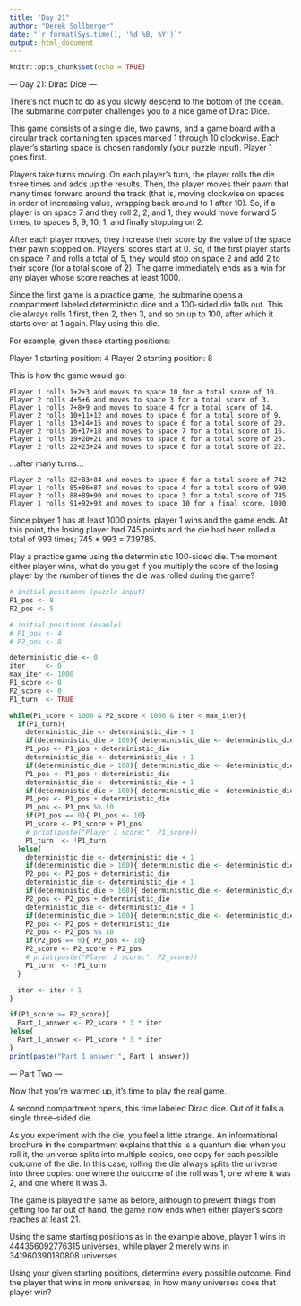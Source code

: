 ```yaml
---
title: "Day 21"
author: "Derek Sollberger"
date: "`r format(Sys.time(), '%d %B, %Y')`"
output: html_document
---
```


```r
knitr::opts_chunk$set(echo = TRUE)
```

--- Day 21: Dirac Dice ---

There's not much to do as you slowly descend to the bottom of the ocean. The submarine computer challenges you to a nice game of Dirac Dice.

This game consists of a single die, two pawns, and a game board with a circular track containing ten spaces marked 1 through 10 clockwise. Each player's starting space is chosen randomly (your puzzle input). Player 1 goes first.

Players take turns moving. On each player's turn, the player rolls the die three times and adds up the results. Then, the player moves their pawn that many times forward around the track (that is, moving clockwise on spaces in order of increasing value, wrapping back around to 1 after 10). So, if a player is on space 7 and they roll 2, 2, and 1, they would move forward 5 times, to spaces 8, 9, 10, 1, and finally stopping on 2.

After each player moves, they increase their score by the value of the space their pawn stopped on. Players' scores start at 0. So, if the first player starts on space 7 and rolls a total of 5, they would stop on space 2 and add 2 to their score (for a total score of 2). The game immediately ends as a win for any player whose score reaches at least 1000.

Since the first game is a practice game, the submarine opens a compartment labeled deterministic dice and a 100-sided die falls out. This die always rolls 1 first, then 2, then 3, and so on up to 100, after which it starts over at 1 again. Play using this die.

For example, given these starting positions:

Player 1 starting position: 4
Player 2 starting position: 8

This is how the game would go:

    Player 1 rolls 1+2+3 and moves to space 10 for a total score of 10.
    Player 2 rolls 4+5+6 and moves to space 3 for a total score of 3.
    Player 1 rolls 7+8+9 and moves to space 4 for a total score of 14.
    Player 2 rolls 10+11+12 and moves to space 6 for a total score of 9.
    Player 1 rolls 13+14+15 and moves to space 6 for a total score of 20.
    Player 2 rolls 16+17+18 and moves to space 7 for a total score of 16.
    Player 1 rolls 19+20+21 and moves to space 6 for a total score of 26.
    Player 2 rolls 22+23+24 and moves to space 6 for a total score of 22.

...after many turns...

    Player 2 rolls 82+83+84 and moves to space 6 for a total score of 742.
    Player 1 rolls 85+86+87 and moves to space 4 for a total score of 990.
    Player 2 rolls 88+89+90 and moves to space 3 for a total score of 745.
    Player 1 rolls 91+92+93 and moves to space 10 for a final score, 1000.

Since player 1 has at least 1000 points, player 1 wins and the game ends. At this point, the losing player had 745 points and the die had been rolled a total of 993 times; 745 * 993 = 739785.

Play a practice game using the deterministic 100-sided die. The moment either player wins, what do you get if you multiply the score of the losing player by the number of times the die was rolled during the game?

```r
# initial positions (puzzle input)
P1_pos <- 8
P2_pos <- 5

# initial positions (examle)
# P1_pos <- 4
# P2_pos <- 8

deterministic_die <- 0
iter     <- 0
max_iter <- 1000
P1_score <- 0
P2_score <- 0
P1_turn  <- TRUE

while(P1_score < 1000 & P2_score < 1000 & iter < max_iter){
  if(P1_turn){
    deterministic_die <- deterministic_die + 1
    if(deterministic_die > 100){ deterministic_die <- deterministic_die %% 100}
    P1_pos <- P1_pos + deterministic_die
    deterministic_die <- deterministic_die + 1
    if(deterministic_die > 100){ deterministic_die <- deterministic_die %% 100}
    P1_pos <- P1_pos + deterministic_die
    deterministic_die <- deterministic_die + 1
    if(deterministic_die > 100){ deterministic_die <- deterministic_die %% 100}
    P1_pos <- P1_pos + deterministic_die
    P1_pos <- P1_pos %% 10
    if(P1_pos == 0){ P1_pos <- 10}
    P1_score <- P1_score + P1_pos
    # print(paste("Player 1 score:", P1_score))
    P1_turn  <- !P1_turn
  }else{
    deterministic_die <- deterministic_die + 1
    if(deterministic_die > 100){ deterministic_die <- deterministic_die %% 100}
    P2_pos <- P2_pos + deterministic_die
    deterministic_die <- deterministic_die + 1
    if(deterministic_die > 100){ deterministic_die <- deterministic_die %% 100}
    P2_pos <- P2_pos + deterministic_die
    deterministic_die <- deterministic_die + 1
    if(deterministic_die > 100){ deterministic_die <- deterministic_die %% 100}
    P2_pos <- P2_pos + deterministic_die
    P2_pos <- P2_pos %% 10
    if(P2_pos == 0){ P2_pos <- 10}
    P2_score <- P2_score + P2_pos
    # print(paste("Player 2 score:", P2_score))
    P1_turn  <- !P1_turn
  }

  iter <- iter + 1
}

if(P1_score >= P2_score){
  Part_1_answer <- P2_score * 3 * iter
}else{
  Part_1_answer <- P1_score * 3 * iter
}
print(paste("Part 1 answer:", Part_1_answer))
```
--- Part Two ---

Now that you're warmed up, it's time to play the real game.

A second compartment opens, this time labeled Dirac dice. Out of it falls a single three-sided die.

As you experiment with the die, you feel a little strange. An informational brochure in the compartment explains that this is a quantum die: when you roll it, the universe splits into multiple copies, one copy for each possible outcome of the die. In this case, rolling the die always splits the universe into three copies: one where the outcome of the roll was 1, one where it was 2, and one where it was 3.

The game is played the same as before, although to prevent things from getting too far out of hand, the game now ends when either player's score reaches at least 21.

Using the same starting positions as in the example above, player 1 wins in 444356092776315 universes, while player 2 merely wins in 341960390180808 universes.

Using your given starting positions, determine every possible outcome. Find the player that wins in more universes; in how many universes does that player win?


